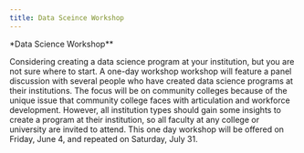```yaml
---
title: Data Sceince Workshop
---
```


*Data Science Workshop**

Considering creating a data science program at your institution, but you are not sure where to start. A one-day workshop workshop will feature a panel discussion with several people who have created data science programs at their institutions. The focus will be on community colleges because of the unique issue that community college faces with articulation and workforce development. However, all institution types should gain some insights to create a program at their institution, so all faculty at any college or university are invited to attend. This one day workshop will be offered on Friday, June 4, and repeated on Saturday, July 31. 
